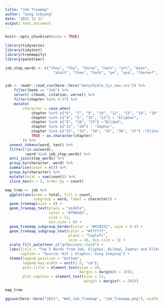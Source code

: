 ```yaml
---
title: "Job Treemap"
author: "Sung Inkyung"
date: '2021 11 11'
output: html_document
---
```


```r
knitr::opts_chunk$set(echo = TRUE)
```

```r
library(tidyverse)
library(tidytext)
library(treemapify)
library(paletteer)
```


```r
job_stop_words <- c("thou", "thy", "thine", "hast", "art", "mine",
                      "shalt", "thee", "hath", "ye", "yea", "thereof", "job", "god", "day", "doth", "canst", "cometh", "wilt", "dost", "wherefore", "shouldes", "lo")


job <- readr::read_csv(here::here("data/bible_kjv_new.csv")) %>% 
    filter(book == "Job") %>% 
    select(-c(book, citation, verse)) %>% 
    filter(chapter %in% 4:37) %>% 
    mutate(
        character = case_when(
            chapter %in% c("6", "7", "9", "10", "12", "13", "14", "16", "17", "19", "21", "23", "24", "26", "27", "28", "29", "30", "31") ~ "Job",
            chapter %in% c("4", "5", "15", "22") ~ "Eliphaz",
            chapter %in% c("8", "18", "25") ~"Bildad",
            chapter %in% c("11", "20") ~ "Zophar",
            chapter %in% c("32", "33", "34", "35", "36", "37") ~"Elihu",
            TRUE ~ as.character(chapter)
        )) %>% 
  unnest_tokens(word, text) %>%
  filter(!is.na(word),
         !word %in% job_stop_words) %>% 
  anti_join(stop_words) %>% 
  group_by(character, word) %>% 
  summarise(count = n()) %>% 
  group_by(character) %>% 
  mutate(total = sum(count)) %>% 
  slice_max(n = 5, order_by = count)
```


```r
map_tree <- job %>% 
  ggplot(aes(area = total, fill = count,
             subgroup = word, label = character)) +
  geom_treemap(size = 0) +
  geom_treemap_text(place = "middle", 
                    color = "#796e65",
                    size = 13, 
                    min.size = 0) +
  geom_treemap_subgroup_border(color = "#430252", size = 0.4) +
  geom_treemap_subgroup_text(color = "#ffffff",
                             place = "topleft",
                             size = 18, min.size = 3) +
  scale_fill_paletteer_c("grDevices::Cold") +
  labs(title = "Top 5 Words from Job, Eliphaz, Bildad, Zophar and Elihu", 
       caption = "Source: KJV | Graphic: Sung Inkyung") +
  theme(legend.position = "bottom",
        legend.key.width = unit(1.5, "cm"),
        plot.title = element_text(size = 20,
                                  margin = margin(b = 10)),
        plot.caption = element_text(size = 11, 
                                    margin = margin(t = 20)))

map_tree

ggsave(here::here("2021", "W42_Job_Treemap", "Job_Treemap.png"), width = 31, height = 22, units = "cm")
```

